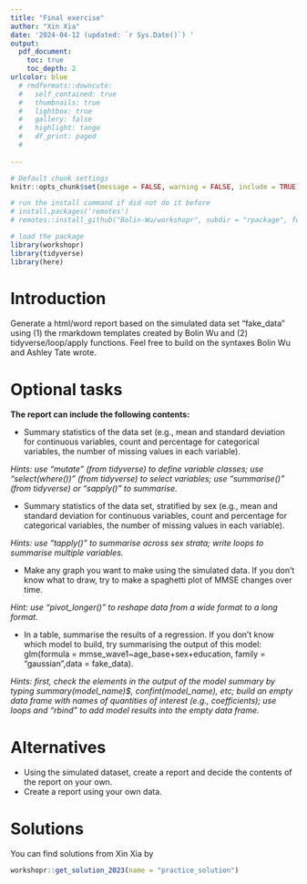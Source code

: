 ```yaml
---
title: "Final exercise"
author: "Xin Xia"
date: '2024-04-12 (updated: `r Sys.Date()`) '
output:
  pdf_document: 
    toc: true
    toc_depth: 2
urlcolor: blue
  # rmdformats::downcute:
  #   self_contained: true
  #   thumbnails: true
  #   lightbox: true
  #   gallery: false
  #   highlight: tango
  #   df_print: paged
  #   
    
---
```


```r
# Default chunk settings
knitr::opts_chunk$set(message = FALSE, warning = FALSE, include = TRUE)
```

```r
# run the install command if did not do it before
# install.packages('remotes')
# remotes::install_github("Bolin-Wu/workshopr", subdir = "rpackage", force = TRUE)

# load the package
library(workshopr)
library(tidyverse)
library(here)
```

# Introduction

Generate a html/word report based on the simulated data set “fake_data” using (1) the rmarkdown templates created by Bolin Wu and (2) tidyverse/loop/apply functions. Feel free to build on the syntaxes Bolin Wu and Ashley Tate wrote. 

# Optional tasks
**The report can include the following contents:**

* Summary statistics of the data set (e.g., mean and standard deviation for continuous variables, count and percentage for categorical variables, the number of missing values in each variable). 

*Hints: use “mutate” (from tidyverse) to define variable classes; use “select(where())” (from tidyverse) to select variables; use “summarise()” (from tidyverse) or “sapply()” to summarise.*

* Summary statistics of the data set, stratified by sex (e.g., mean and standard deviation for continuous variables, count and percentage for categorical variables, the number of missing values in each variable). 

*Hints: use “tapply()” to summarise across sex strata; write loops to summarise multiple variables.*

* Make any graph you want to make using the simulated data. If you don’t know what to draw, try to make a spaghetti plot of MMSE changes over time.

*Hint: use “pivot_longer()” to reshape data from a wide format to a long format.*

* In a table, summarise the results of a regression. If you don’t know which model to build, try summarising the output of this model: glm(formula = mmse_wave1~age_base+sex+education, family = "gaussian",data = fake_data).

*Hints: first, check the elements in the output of the model summary by typing summary(model_name)$, confint(model_name), etc; build an empty data frame with names of quantities of interest (e.g., coefficients); use loops and “rbind” to add model results into the empty data frame.*

# Alternatives

* Using the simulated dataset, create a report and decide the contents of the report on your own.
* Create a report using your own data.

# Solutions

You can find solutions from Xin Xia by

```r
workshopr::get_solution_2023(name = "practice_solution")
```



